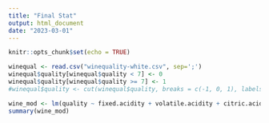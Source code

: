 ---
title: "Final Stat"
output: html_document
date: "2023-03-01"
---

```{r setup, include=FALSE}
knitr::opts_chunk$set(echo = TRUE)
```

```{r}
winequal <- read.csv("winequality-white.csv", sep=';')
winequal$quality[winequal$quality < 7] <- 0
winequal$quality[winequal$quality >= 7] <- 1
#winequal$quality <- cut(winequal$quality, breaks = c(-1, 0, 1), labels = c("Not Good", "Good"))

wine_mod <- lm(quality ~ fixed.acidity + volatile.acidity + citric.acid + residual.sugar + chlorides + free.sulfur.dioxide + total.sulfur.dioxide + density + pH + sulphates + alcohol, winequal)
summary(wine_mod)
```
